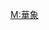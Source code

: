 {{Userbox
  |id=[[File:Pictographlogo.svg|40px]]
  |id-c=#57a2fd
  |id-s=11
  |info=該用戶使用'''[[華象直覺輸入法]]'''對[[中文維基百科]]作出[[:Category:華象使用者|貢獻]]。
  |info-c=#82ccff
  |border-c=#024ca7
}} <includeonly>[[Category:華象使用者|{{PAGENAME}}]]</includeonly>
<noinclude>
[[Category:軟體用戶框模板|M:華象]]
</noinclude>